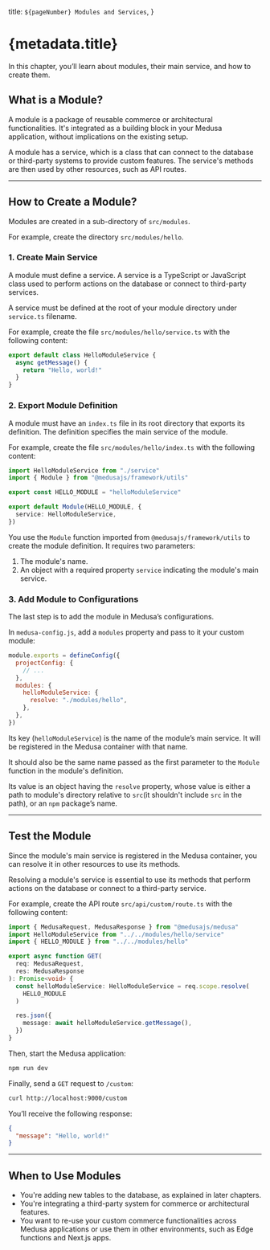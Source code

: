  title: `${pageNumber} Modules and Services`,
}

# {metadata.title}

In this chapter, you’ll learn about modules, their main service, and how to create them.

## What is a Module?

A module is a package of reusable commerce or architectural functionalities. It's integrated as a building block in your Medusa application, without implications on the existing setup.

A module has a service, which is a class that can connect to the database or third-party systems to provide custom features. The service's methods are then used by other resources, such as API routes.

---

## How to Create a Module?

Modules are created in a sub-directory of `src/modules`.

For example, create the directory `src/modules/hello`.

### 1. Create Main Service

A module must define a service. A service is a TypeScript or JavaScript class used to perform actions on the database or connect to third-party services.

A service must be defined at the root of your module directory under `service.ts` filename.

For example, create the file `src/modules/hello/service.ts` with the following content:

```ts title="src/modules/hello/service.ts"
export default class HelloModuleService {
  async getMessage() {
    return "Hello, world!"
  }
}
```

### 2. Export Module Definition

A module must have an `index.ts` file in its root directory that exports its definition. The definition specifies the main service of the module.

For example, create the file `src/modules/hello/index.ts` with the following content:

```ts title="src/modules/hello/index.ts" highlights={[["7", "", "The main service of the module."]]}
import HelloModuleService from "./service"
import { Module } from "@medusajs/framework/utils"

export const HELLO_MODULE = "helloModuleService"

export default Module(HELLO_MODULE, {
  service: HelloModuleService,
})
```

You use the `Module` function imported from `@medusajs/framework/utils` to create the module definition. It requires two parameters:

1. The module's name.
2. An object with a required property `service` indicating the module's main service.

### 3. Add Module to Configurations

The last step is to add the module in Medusa’s configurations.

In `medusa-config.js`, add a `modules` property and pass to it your custom module:

```js title="medusa-config.js" highlights={[["7", "helloModuleService", "The key of the main service to be registered in the Medusa container."]]}
module.exports = defineConfig({
  projectConfig: {
    // ...
  },
  modules: {
    helloModuleService: {
      resolve: "./modules/hello",
    },
  },
})
```

Its key (`helloModuleService`) is the name of the module’s main service. It will be registered in the Medusa container with that name.

<Note title="Tip">

It should also be the same name passed as the first parameter to the `Module` function in the module's definition.

</Note>

Its value is an object having the `resolve` property, whose value is either a path to module's directory relative to `src`(it shouldn't include `src` in the path), or an `npm` package’s name.

---

## Test the Module

Since the module's main service is registered in the Medusa container, you can resolve it in other resources to use its methods.

<Note title="Tip">

Resolving a module's service is essential to use its methods that perform actions on the database or connect to a third-party service.

</Note>

For example, create the API route `src/api/custom/route.ts` with the following content:

```ts title="src/api/custom/route.ts"
import { MedusaRequest, MedusaResponse } from "@medusajs/medusa"
import HelloModuleService from "../../modules/hello/service"
import { HELLO_MODULE } from "../../modules/hello"

export async function GET(
  req: MedusaRequest,
  res: MedusaResponse
): Promise<void> {
  const helloModuleService: HelloModuleService = req.scope.resolve(
    HELLO_MODULE
  )

  res.json({
    message: await helloModuleService.getMessage(),
  })
}
```

Then, start the Medusa application:

```bash npm2yarn
npm run dev
```

Finally, send a `GET` request to `/custom`:

```bash
curl http://localhost:9000/custom
```

You’ll receive the following response:

```json
{
  "message": "Hello, world!"
}
```

---

## When to Use Modules

<Note title="Use modules when" type="success">

- You're adding new tables to the database, as explained in later chapters.
- You're integrating a third-party system for commerce or architectural features.
- You want to re-use your custom commerce functionalities across Medusa applications or use them in other environments, such as Edge functions and Next.js apps.

</Note>
